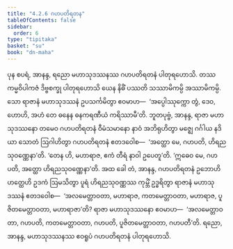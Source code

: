 ```yaml
---
title: "4.2.6 ဂဟပတိရတန"
tableOfContents: false
sidebar:
  order: 6
type: "tipitaka"
basket: "su"
book: "dn-maha"
---
```



<DynamicBreadcrumb />

<Division number="250" book="dn-maha" e="ch" v="7" p="144">

<Paragraph number="547" book="dn-maha">
ပုန စပရံ, အာနန္ဒ, ရညော မဟာသုဒဿနဿ ဂဟပတိရတနံ ပါတုရဟောသိ. တဿ ကမ္မဝိပါကဇံ ဒိဗ္ဗစက္ခု ပါတုရဟောသိ ယေန နိဓိံ ပဿတိ သဿာမိကမ္ပိ အဿာမိကမ္ပိ. သော ရာဇာနံ မဟာသုဒဿနံ ဥပသင်္ကမိတွာ ဧဝမာဟ—  ‘အပ္ပေါဿုက္ကော တွံ, ဒေဝ, ဟောဟိ, အဟံ တေ ဓနေန ဓနကရဏီယံ ကရိဿာမီ’တိ. ဘူတပုဗ္ဗံ, အာနန္ဒ, ရာဇာ မဟာသုဒဿနော တမေဝ ဂဟပတိရတနံ ဝီမံသမာနော နာဝံ အဘိရုဟိတွာ မဇ္ဈေ ဂင်္ဂါယ နဒိယာ သောတံ ဩဂါဟိတွာ ဂဟပတိရတနံ ဧတဒဝေါစ—  ‘အတ္ထော မေ, ဂဟပတိ, ဟိရညသုဝဏ္ဏေနာ’တိ. ‘တေန ဟိ, မဟာရာဇ, ဧကံ တီရံ နာဝါ ဥပေတူ’တိ. ‘ဣဓေဝ မေ, ဂဟပတိ, အတ္ထော ဟိရညသုဝဏ္ဏေနာ’တိ. အထ ခေါ တံ, အာနန္ဒ, ဂဟပတိရတနံ ဥဘောဟိ ဟတ္ထေဟိ ဥဒကံ ဩမသိတွာ ပူရံ ဟိရညသုဝဏ္ဏဿ ကုမ္ဘိံ ဥဒ္ဓရိတွာ ရာဇာနံ မဟာသုဒဿနံ ဧတဒဝေါစ—  ‘အလမေတ္တာဝတာ, မဟာရာဇ, ကတမေတ္တာဝတာ, မဟာရာဇ, ပူဇိတမေတ္တာဝတာ, မဟာရာဇာ’တိ? ရာဇာ မဟာသုဒဿနော ဧဝမာဟ—  ‘အလမေတ္တာဝတာ, ဂဟပတိ, ကတမေတ္တာဝတာ, ဂဟပတိ, ပူဇိတမေတ္တာဝတာ, ဂဟပတီ’တိ. ရညော, အာနန္ဒ, မဟာသုဒဿနဿ ဧဝရူပံ ဂဟပတိရတနံ ပါတုရဟောသိ.
</Paragraph>
</Division>